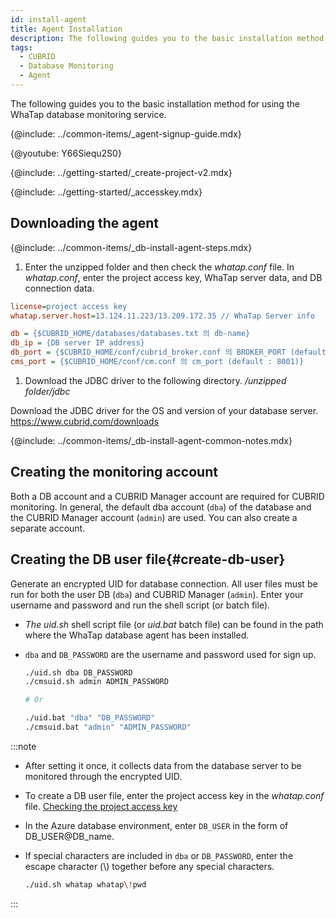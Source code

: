 ```yaml
---
id: install-agent
title: Agent Installation
description: The following guides you to the basic installation method for using the WhaTap database monitoring service.
tags:
  - CUBRID
  - Database Monitoring
  - Agent
---
```



The following guides you to the basic installation method for using the WhaTap database monitoring service.

{@include: ../common-items/_agent-signup-guide.mdx}  

{@youtube: Y66Siequ2S0}

{@include: ../getting-started/_create-project-v2.mdx}

{@include: ../getting-started/_accesskey.mdx}

## Downloading the agent

{@include: ../common-items/_db-install-agent-steps.mdx}

1.  Enter the unzipped folder and then check the _whatap.conf_ file. In _whatap.conf_, enter the project access key, WhaTap server data, and DB connection data.

```ini title='whatap.conf'
license=project access key
whatap.server.host=13.124.11.223/13.209.172.35 // WhaTap Server info

db = {$CUBRID_HOME/databases/databases.txt 의 db-name}
db_ip = {DB server IP address}
db_port = {$CUBRID_HOME/conf/cubrid_broker.conf 의 BROKER_PORT (default : 33000)}
cms_port = {$CUBRID_HOME/conf/cm.conf 의 cm_port (default : 8001)}
```

1.  Download the JDBC driver to the following directory. _/unzipped folder/jdbc_

  Download the JDBC driver for the OS and version of your database server. https://www.cubrid.com/downloads

<!-- 공통 Notes -->

{@include: ../common-items/_db-install-agent-common-notes.mdx}

## Creating the monitoring account

Both a DB account and a CUBRID Manager account are required for CUBRID monitoring. In general, the default dba account (`dba`) of the database and the CUBRID Manager account (`admin`) are used. You can also create a separate account.

## Creating the DB user file{#create-db-user}

Generate an encrypted UID for database connection. All user files must be run for both the user DB (`dba`) and CUBRID Manager (`admin`). Enter your username and password and run the shell script (or batch file). 

-   _The uid.sh_ shell script file (or _uid.bat_ batch file) can be found in the path where the WhaTap database agent has been installed.

-   `dba` and `DB_PASSWORD` are the username and password used for sign up.

    ```bash title='uid.sh | uid.bat'
    ./uid.sh dba DB_PASSWORD
    ./cmsuid.sh admin ADMIN_PASSWORD

    # Or

    ./uid.bat "dba" "DB_PASSWORD"
    ./cmsuid.bat "admin" "ADMIN_PASSWORD"
    ```

:::note

-   After setting it once, it collects data from the database server to be monitored through the encrypted UID.
-   To create a DB user file, enter the project access key in the _whatap.conf_ file. [Checking the project access key](#check-accesskey)
-   In the Azure database environment, enter `DB_USER` in the form of DB_USER@DB_name.
-   If special characters are included in `dba` or `DB_PASSWORD`, enter the escape character (\\) together before any special characters.

    ```bash title='예시'
    ./uid.sh whatap whatap\!pwd
    ```

:::
